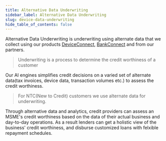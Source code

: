 ```yaml
---
title: Alternative Data Underwriting
sidebar_label: Alternative Data Underwriting
slug: device-data-underwriting
hide_table_of_contents: false
---
```



Alternative Data Underwriting is underwriting using alternate data that we collect using our products [DeviceConnect](/product/products/device-connect), [BankConnect](/product/products/bank-connect) and from our partners. 

> Underwriting is a process to determine the credit worthiness of a customer

Our AI engines simplifies credit decisions on a varied set of alternate data(tax invoices, device data, transaction volumes etc.) to assess the credit worthiness.

> For NTC(New to Credit) customers we use alternate data for underwriting.

Through alternative data and analytics, credit providers can assess an MSME's credit worthiness based on the data of their actual business and day-to-day operations. As a result lenders can get a holistic view of the business' credit worthiness, and disburse customized loans with felxible repayment schedules.